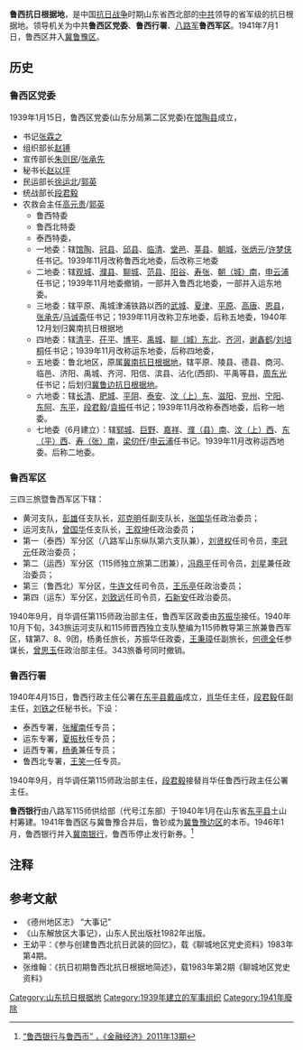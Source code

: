 {{copyedit|time=2017-04-24T11:43:19+00:00}}
{{refimprove|time=2015-04-10T01:10:02+00:00}}
'''鲁西抗日根据地'''，是中国[[抗日战争|抗日战争]]时期山东省西北部的[[中共|中共]]领导的省军级的抗日根据地。领导机关为中共'''鲁西区党委'''、'''鲁西行署'''、[[八路军|八路军]]'''鲁西军区'''。1941年7月1日，鲁西区并入[[冀鲁豫抗日根据地|冀鲁豫区]]。

==历史==
===鲁西区党委===
1939年1月15日，鲁西区党委(山东分局第二区党委)在[[馆陶县|馆陶县]]成立，
*书记[[张霖之|张霖之]]
*组织部长[[赵镈|赵镈]]
*宣传部长[[朱则民|朱则民]]/[[张承先|张承先]]
*秘书长[[赵以坪|赵以坪]]
*民运部长[[徐运北|徐运北]]/[[郭英|郭英]]
*统战部长[[段君毅|段君毅]]
*农救会主任[[高元贵|高元贵]]/[[郭英|郭英]]
**鲁西特委
**鲁西北特委
**泰西特委，
**一地委：辖[[馆陶|馆陶]]、[[冠县|冠县]]、[[邱县|邱县]]、[[临清|临清]]、[[堂邑縣|堂邑]]、[[莘县|莘县]]、[[朝城县|朝城]]，[[张炳元|张炳元]]/[[许梦侠|许梦侠]]任书记。1939年11月改称鲁西北地委，后改称三地委
**二地委：辖[[观城|观城]]、[[濮县|濮县]]、[[聊城|聊城]]、[[范县|范县]]、[[阳谷|阳谷]]、[[寿张|寿张]]、[[朝南县|朝（城）南]]，[[申云浦|申云浦]]任书记；1939年11月地委撤销，一部并入鲁西北地委，一部并入运东地委。
**三地委：辖平原、禹城津浦铁路以西的[[武城|武城]]、[[夏津|夏津]]、[[平原县|平原]]、[[高唐|高唐]]、[[恩县|恩县]]，[[张承先|张承先]]/[[马诚斋|马诚斋]]任书记；1939年11月改称卫东地委，后称五地委，1940年12月划归冀南抗日根据地
**四地委：辖[[清平县|清平]]、[[茌平|茌平]]、[[博平|博平]]、[[禹城|禹城]]、[[聊东北|聊（城）东北]]、[[齐河|齐河]]，[[谢鑫鹤|谢鑫鹤]]/[[刘培桐|刘培桐]]任书记；1939年11月改称运东地委，后称四地委，
**五地委：鲁北地区，原属[[冀南军区|冀南抗日根据地]]，辖平原、陵县、德县、商河、临邑、济阳、禹城、齐河、阳信、滨县、沾化(西部)、平禹等县，[[周东光|周东光]]任书记；后划归[[冀鲁边抗日根据地|冀鲁边抗日根据地]]。
**六地委：辖[[长清|长清]]、[[肥城|肥城]]、[[平阴|平阴]]、[[泰安|泰安]]、[[汶东县|汶（上）东]]、[[滋阳|滋阳]]、[[兖州|兖州]]、[[宁阳|宁阳]]、[[东阿|东阿]]、[[东平|东平]]，[[段君毅|段君毅]]/[[袁振|袁振]]任书记；1939年11月改称泰西地委，后称一地委。
**七地委（6月建立）：辖[[郓城|郓城]]、[[巨野|巨野]]、[[嘉祥|嘉祥]]、[[濮南县|濮（县）南]]、[[汶西县|汶（上）西]]、[[东西县|东（平）西]]、[[寿南县|寿（张）南]]，[[梁仞仟|梁仞仟]]/[[申云浦|申云浦]]任书记。1939年11月改称运西地委。后称二地委。

===鲁西军区===
三四三旅暨鲁西军区下辖：
*黄河支队，[[彭雄|彭雄]]任支队长，[[邓克明|邓克明]]任副支队长，[[张国华_(1914年)|张国华]]任政治委员；
*运河支队，[[曾国华|曾国华]]任支队长，[[王叙坤|王叙坤]]任政治委员；
*第一（泰西）军分区（八路军山东纵队第六支队兼），[[刘贤权|刘贤权]]任司令员，[[李冠元|李冠元]]任政治委员；
*第二（运西）军分区（115师独立旅第二团兼），[[冯鼎平|冯鼎平]]任司令员，[[刘星|刘星]]兼任政治委员；
*第三（鲁西北）军分区，[[牛连文|牛连文]]任司令员，[[王乐亭|王乐亭]]任政治委员；
*第四（运东）军分区，[[刘致远_(1904年)|刘致远]]任司令员，[[石新安|石新安]]任政治委员。
1940年9月，肖华调任第115师政治部主任，鲁西军区政委由[[苏振华|苏振华]]接任。1940年10月下旬，343旅运河支队和115师晋西独立支队整编为115师教导第三旅兼鲁西军区，辖第7、8、9团，杨勇任旅长，苏振华任政委，[[王秉璋|王秉璋]]任副旅长，[[何德全|何德全]]任参谋长，[[曾思玉|曾思玉]]任政治部主任。343旅番号同时撤销。

===鲁西行署===
1940年4月15日，鲁西行政主任公署在[[东平县|东平县]][[戴庙乡|戴庙]]成立，[[肖华|肖华]]任主任，[[段君毅|段君毅]]任副主任，[[刘铁之|刘铁之]]任秘书长。下设：
*泰西专署，[[张耀南|张耀南]]任专员；
*运东专署，[[夏振秋|夏振秋]]任专员；
*运西专署，[[杨勇|杨勇]]兼任专员；
*鲁西北专署，[[王笑一|王笑一]]任专员。
1940年9月，肖华调任第115师政治部主任，[[段君毅|段君毅]]接替肖华任鲁西行政主任公署主任。

'''鲁西银行'''由八路军115师供给部（代号江东部）于1940年1月在山东省[[东平县|东平县]]土山村筹建。1941年鲁西区与冀鲁豫合并后，鲁钞成为[[冀鲁豫抗日根据地|冀鲁豫边区]]的本币。1946年1月，鲁西银行并入[[冀南银行|冀南银行]]，鲁西币停止发行新券。<ref>[http://www.shuoqian.net/view-25949.html “鲁西银行与鲁西币” ，《金融经济》2011年13期]</ref>

== 注释 ==

{{Reflist}}

==参考文献==
* 《德州地区志》 “大事记”
* 《山东解放区大事记》，山东人民出版社1982年出版。
* 王幼平：《参与创建鲁西北抗日武装的回忆》，载《聊城地区党史资料》1983年第4期。
* 张维翰：《抗日初期鲁西北抗日根据地简述》，载1983年第2期《聊城地区党史资料》

[[Category:山东抗日根据地|Category:山东抗日根据地]]
[[Category:1939年建立的军事组织|Category:1939年建立的军事组织]]
[[Category:1941年廢除|Category:1941年廢除]]